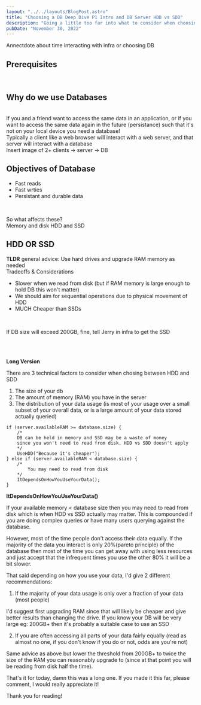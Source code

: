 ```yaml
---
layout: "../../layouts/BlogPost.astro"
title: "Choosing a DB Deep Dive P1 Intro and DB Server HDD vs SDD"
description: "Going a little too far into what to consider when choosing a DB"
pubDate: "November 30, 2022"
---
```


Annectdote about time interacting with infra or choosing DB

## Prerequisites
<br />

## Why do we use Databases
<br />
If you and a friend want to access the same data in an application, 
or if you want to access the same data again in the future (persistance) such that it's not on your local device you need a database!
<br />
Typically a client like a web browser will interact with a web server, 
and that server will interact with a database
<br />
Insert image of 2+ clients -> server -> DB

## Objectives of Database
- Fast reads
- Fast wrties
- Persistant and durable data
<br />



So what affects these?
<br />
Memory and disk HDD and SSD

## HDD OR SSD

**TLDR** general advice: 
Use hard drives and upgrade RAM memory as needed
<br />
Tradeoffs & Considerations
- Slower when we read from disk (but if RAM memory is large enough to hold DB this won't matter)
- We should aim for sequential operations due to physical movement of HDD
- MUCH Cheaper than SSDs
<br />

If DB size will exceed 200GB, fine, tell Jerry in infra to get the SSD

<br />
<br />

**Long Version**

There are 3 technical factors to consider when chosing between HDD and SDD

1. The size of your db
2. The amount of memory (RAM) you have in the server
3. The distribution of your data usage (is most of your usage over a small subset of your overall
data, or is a large amount of your data stored actually queried)

```tsx
if (server.availableRAM >= database.size) {
    /*
    DB can be held in memory and SSD may be a waste of money 
    since you won't need to read from disk, HDD vs SDD doesn't apply
    */
    UseHDD("Because it's cheaper");
} else if (server.availableRAM < database.size) {
    /*
        You may need to read from disk
    */
    ItDependsOnHowYouUseYourData();
}
```

**ItDependsOnHowYouUseYourData()**

If your available memory < database size then you may need to read from disk 
which is when HDD vs SSD actually may matter. This is compounded if you are 
doing complex queries or have many users querying against the database.

However, most of the time people don't access their data equally. If the majority of 
the data you interact is only 20%(pareto principle) of the database then most of the time you can
get away with using less resources and just accept that the infrequent times you use the other 80% 
it will be a bit slower.

That said depending on how you use your data, I'd give 2 different recommendations:

1. If the majority of your data usage is only over a fraction of your data (most people)

I'd suggest first upgrading RAM since that will likely be cheaper and give better results
than changing the drive.
If you know your DB will be very large eg: 200GB+ then it's probably a suitable case to use an SSD

2. If you are often accessing all parts of your data fairly equally 
(read as almost no one, if you don't know if you do or not, odds are you're not)

Same advice as above but lower the threshold from 200GB+ to twice the size of the RAM you can reasonably upgrade to
(since at that point you will be reading from disk half the time).



That's it for today, damn this was a long one. If you made it this far, 
please comment, I would really appreciate it!

Thank you for reading!
